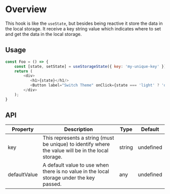 
<Meta title="Modules/Hooks/useStorageState" />

# Overview

This hook is like the `useState`, but besides being reactive it store the data in the local storage. It receive a key string value which indicates where to set and get the data in the local storage.

## Usage

```js
const Foo = () => {
    const [state, setState] = useStorageState({ key: 'my-unique-key' });
    return (
        <div>
           <h1>{state}</h1/>
           <Button label="Switch Theme" onClick={state === 'light' ? 'dark' : 'light'} />
        </div>
    );
}
```

## API

| Property     | Description                                                                                         | Type   | Default   |
| ------------ | --------------------------------------------------------------------------------------------------- | ------ | --------- |
| key          | This represents a string (must be unique) to identify where the value will be in the local storage. | string | undefined |
| defaultValue | A default value to use when there is no value in the local storage under the key passed.            | any    | undefined |
